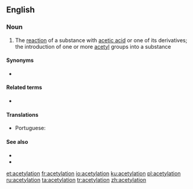==English==

===Noun===
{{en-noun}}

# {{label|en|chemistry}} The [[reaction]] of a substance with [[acetic acid]] or one of its derivatives; the introduction of one or more [[acetyl]] groups into a substance

====Synonyms====
* {{l|en|ethanoylation}}

====Related terms====
* {{l|en|acetylate}}

====Translations====
{{trans-top|reaction of a substance with acetic acid}}
* Portuguese: {{t|pt|acetilação|f}}
{{trans-mid}}
{{trans-bottom}}

====See also====
* {{pedialite}}
* {{pedialite|Acetyl}}

[[et:acetylation]]
[[fr:acetylation]]
[[io:acetylation]]
[[ku:acetylation]]
[[pl:acetylation]]
[[ru:acetylation]]
[[ta:acetylation]]
[[tr:acetylation]]
[[zh:acetylation]]